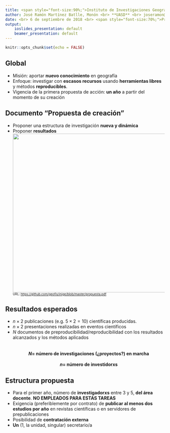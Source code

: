 ```yaml
---
title: <span style="font-size:90%;">Instituto de Investigaciones Geográficas de la UASD (INIGE-UASD)</span>
author: José Ramón Martínez Batlle, Monón <br> **UASD** <br> joseramon@geografiafisica.org <br> <br> <span style="font-size:70%;">URL de esta presentación <br> [https://github.com/geofis/inige/blob/master/presentacion01/presentacion01_mareo.Rmd](https://github.com/geofis/inige/blob/master/presentacion01/presentacion01_mareo.Rmd)</span>
date: <br> 6 de septiembre de 2018 <br> <span style="font-size:70%;">Presentación realizada a petición de Edward Veras</span> <br> <span style="font-size:70%;"> 5 diapositivas, 5 minutos </span>
output:
    ioslides_presentation: default
    beamer_presentation: default
---
```


```r
knitr::opts_chunk$set(echo = FALSE)
```

## Global
- Misión: aportar **nuevo conocimiento** en geografía
- Enfoque: investigar con **escasos recursos** usando **herramientas libres** y métodos **reproducibles**.
- Vigencia de la primera propuesta de acción: **un año** a partir del momento de su creación

## Documento **"Propuesta de creación"**
- Proponer una estructura de investigación **nueva y dinámica**
- Proponer **resultados**
<center>
<img src="img/portadapropuesta.png" width="500" />
</center>
<span style="font-size:70%;">URL: [https://github.com/geofis/inige/blob/master/propuesta.pdf](https://github.com/geofis/inige/blob/master/propuesta.pdf)</span>

## Resultados esperados
- $n\times 2$ publicaciones (e.g. $5 \times 2=10$) científicas producidas.
- $n \times 2$ presentaciones realizadas en eventos científicos
- $N$ documentos de preproducibilidad/reproducibilidad con los resultados alcanzados y los métodos aplicados \
\
\
<div style="text-align: center"> **$N=$ número de investigaciones (¿proyectos?) en marcha** </div>
\
<div style="text-align: center"> **$n=$ número de investidorxs** </div>

## Estructura propuesta
- Para el primer año, número de **investigadorxs** entre 3 y 5, **del área docente**. **NO EMPLEADOS PARA ESTAS TAREAS**
- Exigencia (preferiblemente por contrato) de **publicar al menos dos estudios por año** en revistas científicas o en servidores de prepublicaciones
- Posibilidad de **contratación externa**
- **Un** (1, la unidad, singular) secretario/a

